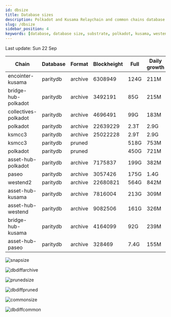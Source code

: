 ```yaml
---
id: dbsize
title: Database sizes
description: Polkadot and Kusama Relaychain and common chains database sizes
slug: /dbsize
sidebar_position: 4
keywords: [database, database size, substrate, polkadot, kusama, westend]
---
```



Last update: Sun 22 Sep

| Chain    | Database   | Format | Blockheight | Full         | Daily growth |
| ------------------------| ----------- | -------- | ------- | ---------- | ----- | 
| encointer-kusama | paritydb | archive | 6308949 | 124G | 211M |
| bridge-hub-polkadot | paritydb | archive | 3492191 | 85G | 215M |
| collectives-polkadot | paritydb | archive | 4696491 | 99G | 183M |
| polkadot | paritydb | archive | 22639229 | 2.3T | 2.9G |
| ksmcc3 | paritydb | archive | 25022228 | 2.9T | 2.9G |
| ksmcc3 | paritydb | pruned |  | 518G | 753M |
| polkadot | paritydb | pruned |  | 450G | 721M |
| asset-hub-polkadot | paritydb | archive | 7175837 | 199G | 382M |
| paseo | paritydb | archive | 3057426 | 175G | 1.4G |
| westend2 | paritydb | archive | 22680821 | 564G | 842M |
| asset-hub-kusama | paritydb | archive | 7816004 | 213G | 309M |
| asset-hub-westend | paritydb | archive | 9082506 | 161G | 326M |
| bridge-hub-kusama | paritydb | archive | 4164099 | 92G | 239M |
| asset-hub-paseo | paritydb | archive | 328469 | 7.4G | 155M |

![snapsize](/img/archivesize.png)

![dbdiffarchive](/img/dbdiffrelay.png)

![prunedsize](/img/prunedsize.png)

![dbdiffpruned](/img/dbdiffpruned.png)

![commonsize](/img/commonsize.png)

![dbdiffcommon](/img/dbdiffcommon.png)
